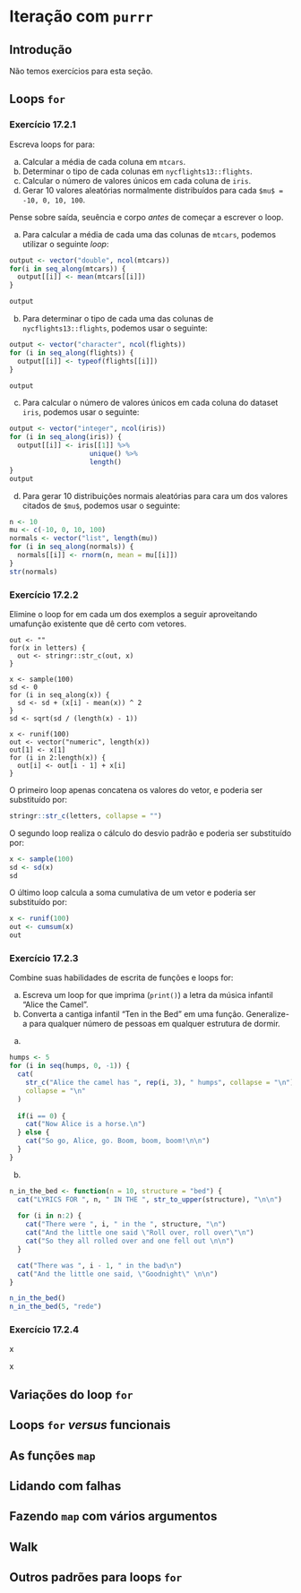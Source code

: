 # Iteração com `purrr`

## Introdução

Não temos exercícios para esta seção.

## Loops `for`

### Exercício 17.2.1 {- #exr17-2-1}

::: {.enunciado}
Escreva loops for para:

a. Calcular a média de cada coluna em `mtcars`.
b. Determinar o tipo de cada colunas em `nycflights13::flights`.
c. Calcular o número de valores únicos em cada coluna de `iris`.
d. Gerar 10 valores aleatórias normalmente distribuídos para cada `$mu$ = -10, 0, 10, 100`.

Pense sobre saída, seuência e corpo *antes* de começar a escrever o loop.
:::

::: {.solution}
a. Para calcular a média de cada uma das colunas de `mtcars`, podemos utilizar o seguinte *loop*:
```r
output <- vector("double", ncol(mtcars))
for(i in seq_along(mtcars)) {
  output[[i]] <- mean(mtcars[[i]])
}

output
```


b. Para determinar o tipo de cada uma das colunas de `nycflights13::flights`, podemos usar o seguinte:

```r
output <- vector("character", ncol(flights))
for (i in seq_along(flights)) {
  output[[i]] <- typeof(flights[[i]])
}

output
```
c. Para calcular o número de valores únicos em cada coluna do dataset `iris`, podemos usar o seguinte:

```r
output <- vector("integer", ncol(iris))
for (i in seq_along(iris)) {
  output[[i]] <- iris[[1]] %>% 
                    unique() %>% 
                    length()
}
output
```
d. Para gerar 10 distribuições normais aleatórias para cara um dos valores citados de `$mu$`, podemos usar o seguinte:

```r
n <- 10
mu <- c(-10, 0, 10, 100)
normals <- vector("list", length(mu))
for (i in seq_along(normals)) {
  normals[[i]] <- rnorm(n, mean = mu[[i]])
}
str(normals)
```
:::

### Exercício 17.2.2 {- #exr17-2-2}

::: {.enunciado}
Elimine o loop for em cada um dos exemplos a seguir aproveitando umafunção existente que dê certo com vetores.

```
out <- ""
for(x in letters) {
  out <- stringr::str_c(out, x)
}

x <- sample(100)
sd <- 0
for (i in seq_along(x)) {
  sd <- sd + (x[i] - mean(x)) ^ 2
}
sd <- sqrt(sd / (length(x) - 1))

x <- runif(100)
out <- vector("numeric", length(x))
out[1] <- x[1]
for (i in 2:length(x)) {
  out[i] <- out[i - 1] + x[i]
}
```
:::

::: {.solution}
O primeiro loop apenas concatena os valores do vetor, e poderia ser substituído por:

```r
stringr::str_c(letters, collapse = "")
```

O segundo loop realiza o cálculo do desvio padrão e poderia ser substituído por:

```r
x <- sample(100)
sd <- sd(x)
sd
```
O último loop calcula a soma cumulativa de um vetor e poderia ser substituído por:

```r
x <- runif(100)
out <- cumsum(x)
out
```
:::

### Exercício 17.2.3 {- #exr17-2-3}

::: {.enunciado}
Combine suas habilidades de escrita de funções e loops for:

a. Escreva um loop for que imprima (`print()`) a letra da música infantil "Alice the Camel".
b. Converta a cantiga infantil "Ten in the Bed" em uma função. Generalize-a para qualquer número de pessoas em qualquer estrutura de dormir.
:::

::: {.solution}
a.

```r
humps <- 5
for (i in seq(humps, 0, -1)) {
  cat(
    str_c("Alice the camel has ", rep(i, 3), " humps", collapse = "\n"), 
    collapse = "\n"
  )
  
  if(i == 0) {
    cat("Now Alice is a horse.\n")
  } else {
    cat("So go, Alice, go. Boom, boom, boom!\n\n")
  }
}
```
b. 

```r
n_in_the_bed <- function(n = 10, structure = "bed") {
  cat("LYRICS FOR ", n, " IN THE ", str_to_upper(structure), "\n\n")
  
  for (i in n:2) {
    cat("There were ", i, " in the ", structure, "\n")
    cat("And the little one said \"Roll over, roll over\"\n")
    cat("So they all rolled over and one fell out \n\n")
  }

  cat("There was ", i - 1, " in the bad\n")
  cat("And the little one said, \"Goodnight\" \n\n")
}

n_in_the_bed()
n_in_the_bed(5, "rede")
```
:::

### Exercício 17.2.4 {- #exr17-2-4}

::: {.enunciado}
x
:::

::: {.solution}
x
:::

## Variações do loop `for`

## Loops `for` _versus_ funcionais

## As funções `map`

## Lidando com falhas

## Fazendo `map` com vários argumentos

## Walk

## Outros padrões para loops `for`